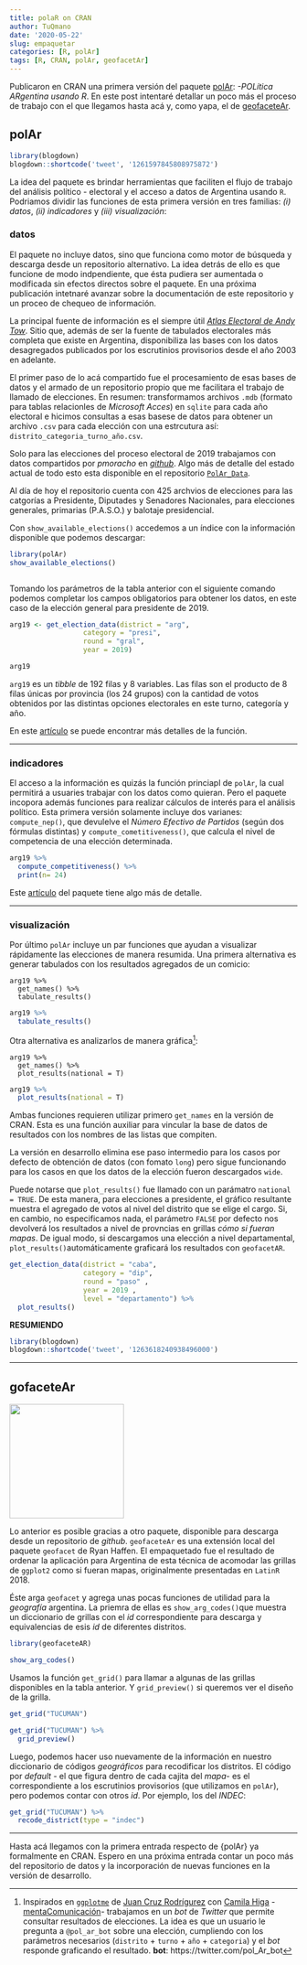 ```yaml
---
title: polaR on CRAN
author: TuQmano
date: '2020-05-22'
slug: empaquetar
categories: [R, polAr]
tags: [R, CRAN, polAr, geofacetAr]
---
```




Publicaron en CRAN una primera versión del paquete [polAr](https://electorarg.github.io/polAr/): _-POLítica ARgentina usando R_. En este post intentaré detallar un poco más el proceso de trabajo con el que llegamos hasta acá y, como yapa, el de [geofaceteAr](https://electorarg.github.io/geofaceteAR/).


## polAr


```r
library(blogdown)
blogdown::shortcode('tweet', '1261597845808975872')
```



La idea del paquete es brindar herramientas que faciliten el flujo de trabajo del análisis político - electoral y el acceso a datos de Argentina usando `R`. Podriamos dividir las funciones de esta primera versión en tres familias: _(i) datos_, _(ii) indicadores_ y _(iii) visualización_: 

### datos

El paquete no incluye datos, sino que funciona como motor de búsqueda y descarga desde un repositorio alternativo. La idea detrás de ello es que funcione de modo indpendiente, que ésta pudiera ser aumentada o modificada sin efectos directos sobre el paquete. En una próxima publicación intetnaré avanzar sobre la documentación de este repositorio y un proceo de chequeo de información. 

La principal fuente de información es el siempre útil [_Atlas Electoral de Andy Tow_](https://www.andytow.com/). Sitio que, además de ser la fuente de tabulados electorales más completa que existe en Argentina, disponibiliza las bases con los datos desagregados publicados por los escrutinios provisorios desde el año 2003 en adelante. 

El primer paso de lo acá compartido fue el procesamiento de esas bases de datos y el armado de un  repositorio propio que me facilitara el trabajo de llamado de elecciones. En resumen: transformamos archivos `.mdb` (formato para tablas relacionles de _Microsoft Acces_) en `sqlite` para cada año electoral e hicimos consultas a esas basese de datos para obtener un archivo `.csv` para cada elección con una estrcutura así:  `distrito_categoria_turno_año.csv`. 

Solo para las elecciones del proceso electoral de 2019 trabajamos con datos compartidos por *pmoracho* en [_github_](https://github.com/pmoracho). Algo más de detalle del estado actual de todo esto esta disponible en el repositorio [`PolAr_Data`](https://github.com/electorArg/PolAr_Data). 

Al día de hoy el repositorio cuenta con 425 archvios de elecciones para las catgorías a Presidente, Diputades y Senadores Nacionales, para elecciones generales, primarias (P.A.S.O.) y balotaje presidencial. 

Con  `show_available_elections()` accedemos a un índice con la información disponible que podemos descargar: 

```r

library(polAr)
show_available_elections()



```


Tomando los parámetros de la tabla anterior con el siguiente comando  podemos completar los campos obligatorios para obtener los datos, en este caso de la elección general para presidente de 2019. 


```r


arg19 <- get_election_data(district = "arg",
                  category = "presi",
                  round = "gral", 
                  year = 2019)

arg19


```

`arg19` es un _tibble_ de $192$ filas y 8 variables. Las filas son el producto de 8 filas únicas por provincia (los 24 grupos) con la cantidad de votos obtenidos por las distintas opciones electorales en este turno, categoría y año. 

En este [artículo](https://electorarg.github.io/polAr/articles/data.html) se puede encontrar más detalles de la función. 

---

### indicadores

El acceso a la información es quizás la función princiapl de `polAr`, la cual permitirá a usuaries trabajar con los datos como quieran. Pero el paquete incopora además funciones para realizar cálculos de interés para el análisis político. Esta primera versión solamente incluye dos varianes: `compute_nep()`, que devulelve el _Número Efectivo de Partidos_ (según dos fórmulas distintas) y `compute_cometitiveness()`, que calcula el nivel de competencia de una elección determinada.  


```r

arg19 %>% 
  compute_competitiveness() %>% 
  print(n= 24)

```


Este [artículo](https://electorarg.github.io/polAr/articles/compute.html) del paquete tiene algo más de detalle. 

---

### visualización

Por último `polAr` incluye un par funciones que ayudan a visualizar rápidamente las elecciones de manera resumida. Una primera alternativa es generar tabulados con los resultados agregados de un comicio: 


```
arg19 %>% 
  get_names() %>% 
  tabulate_results()
```


```r
arg19 %>% 
  tabulate_results()
```

Otra alternativa es analizarlos de manera gráfica[^1]:

[^1]: Inspirados en [`ggplotme`](https://github.com/jcrodriguez1989/ggplotme) de [Juan Cruz Rodrígurez](https://twitter.com/CancuCS) con [Camila Higa]() - [mentaComunicación](http://mentacomunicacion.com.ar/bigdata/)- trabajamos en un _bot_ de _Twitter_ que permite consultar resultados de elecciones. La idea es que un usuario le pregunta a `@pol_ar_bot` sobre una elección, cumpliendo con los parámetros necesarios (`distrito` + `turno` + `año` + `categoria`) y el _bot_ responde graficando el resultado. **bot**: https://twitter.com/pol_Ar_bot

```
arg19 %>% 
  get_names() %>% 
  plot_results(national = T)
```


```r
arg19 %>% 
  plot_results(national = T)
```


Ambas funciones requieren utilizar primero `get_names` en la versión de CRAN. Esta es una función auxiliar para vincular la base de datos de resultados con los nombres de las listas que compiten. 

La versión en desarrollo elimina ese paso intermedio para los casos por defecto de obtención de datos (con fomato `long`) pero sigue funcionando para los casos en que los datos de la elección fueron descargados `wide`. 


Puede notarse que `plot_results()` fue llamado con un parámatro `national = TRUE`. De esta manera, para elecciones a presidente, el gráfico resultante muestra el agregado de votos al nivel del distrito que se elige el cargo. Si, en cambio, no especificamos nada, el parámetro `FALSE` por defecto nos devolverá los resultados a nivel de provncias en grillas _cómo si fueran mapas_. De igual modo, si descargamos una elección a nivel departamental, `plot_results()`automáticamente graficará los resultados con `geofacetAR`. 


```r
get_election_data(district = "caba",
                  category = "dip", 
                  round = "paso" , 
                  year = 2019 , 
                  level = "departamento") %>% 
  plot_results()
```



**RESUMIENDO**


```r
library(blogdown)
blogdown::shortcode('tweet', '1263618240938496000')
```


---

## gofaceteAr


<img src="https://github.com/electorArg/geofaceteAR/blob/master/hex/ggplot2.png?raw=true" width="200">




Lo anterior es posible gracias a otro paquete, disponible para descarga desde un repositorio de _github_.  `geofaceteAr` es una extensión local del paquete `geofacet` de Ryan Haffen. El empaquetado fue el resultado de ordenar la aplicación para Argentina de esta técnica de acomodar las grillas de `ggplot2` como si fueran mapas, originalmente presentadas en `LatinR` 2018. 

Éste arga `geofacet` y agrega unas pocas funciones de utilidad para la _geografía_ argentina. La priemra de ellas es `show_arg_codes()`que muestra un diccionario de grillas con el _id_ correspondiente para descarga y equivalencias de esis _id_ de  diferentes distritos. 

```r
library(geofaceteAR)

show_arg_codes()

```


Usamos la función `get_grid()` para llamar a algunas de las grillas disponibles en la tabla anterior. Y `grid_preview()` si queremos ver el diseño de la grilla.


```r
get_grid("TUCUMAN") 

```


```r
get_grid("TUCUMAN") %>% 
  grid_preview()

```

Luego, podemos hacer uso nuevamente de la información en nuestro diccionario de códigos _geográficos_ para recodificar los distritos. El código por _default_ - el que figura dentro de cada cajita del _mapa_- es el correspondiente a los escrutinios provisorios (que utilizamos en `polAr`), pero podemos contar con otros _id_. Por ejemplo, los del _INDEC_: 


```r
get_grid("TUCUMAN") %>%
  recode_district(type = "indec")

```


---

Hasta acá llegamos con la primera entrada respecto de {polAr} ya formalmente en CRAN. Espero en una próxima entrada contar un poco más del repositorio de datos y la incorporación de nuevas funciones en la versión de desarrollo. 



